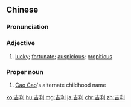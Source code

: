 ==Chinese==
{{zh-forms}}

===Pronunciation===
{{zh-pron
|m=jílì
|c=gat1 lei6
|h=pfs=kit-li
|mn=kiat-lī
|cat=a,pn
}}

===Adjective===
{{zh-adj}}

# [[lucky]]; [[fortunate]]; [[auspicious]]; [[propitious]]

===Proper noun===
{{zh-proper noun}}

# [[w:Cao Cao|Cao Cao]]'s alternate childhood name

[[ko:吉利]]
[[hu:吉利]]
[[mg:吉利]]
[[ja:吉利]]
[[chr:吉利]]
[[zh:吉利]]